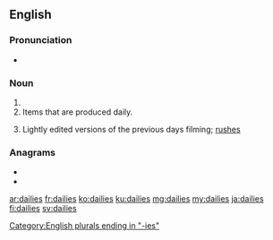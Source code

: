 ==English==

===Pronunciation===
* {{a|UK}} {{IPA|/ˈdeɪliːz/|lang=en}}

===Noun===
{{head|en|noun plural form}}

# {{plural of|daily|lang=en}}
# Items that are produced daily.
# {{label|en|cinematography}} Lightly edited versions of the previous days filming; [[rushes]]

===Anagrams===
* {{l|en|liaised}}
* {{l|en|sedilia}}

[[Category:English plurals ending in "-ies"]]

[[ar:dailies]]
[[fr:dailies]]
[[ko:dailies]]
[[ku:dailies]]
[[mg:dailies]]
[[my:dailies]]
[[ja:dailies]]
[[fi:dailies]]
[[sv:dailies]]